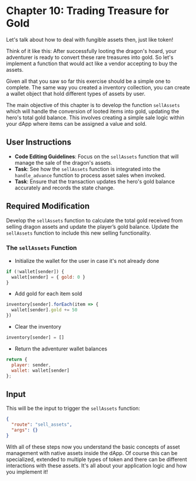 # Chapter 10: Trading Treasure for Gold

Let's talk about how to deal with fungible assets then, just like token!

Think of it like this: After successfully looting the dragon's hoard, your adventurer is ready to convert these rare treasures into gold. So let's implement a function that would act like a vendor accepting to buy the assets.

Given all that you saw so far this exercise should be a simple one to complete. The same way you created a inventory collection, you can create a wallet object that hold different types of assets by user.

The main objective of this chapter is to develop the function `sellAssets` which will handle the conversion of looted items into gold, updating the hero's total gold balance. This involves creating a simple sale logic within your dApp where items can be assigned a value and sold.

## User Instructions

- **Code Editing Guidelines**: Focus on the `sellAssets` function that will manage the sale of the dragon's assets.
- **Task**: See how the `sellAssets` function is integrated into the `handle_advance` function to process asset sales when invoked.
- **Task**: Ensure that the transaction updates the hero's gold balance accurately and records the state change.

## Required Modification

Develop the `sellAssets` function to calculate the total gold received from selling dragon assets and update the player’s gold balance. Update the `sellAssets` function to include this new selling functionality.

### The `sellAssets` Function

- Initialize the wallet for the user in case it's not already done
```javascript
if (!wallet[sender]) {
  wallet[sender] = { gold: 0 }
}
```

- Add gold for each item sold
```javascript
inventory[sender].forEach(item => {
  wallet[sender].gold += 50
})
```

- Clear the inventory
```javascript
inventory[sender] = []
```

- Return the adventurer wallet balances
```javascript
return {
  player: sender,
  wallet: wallet[sender]
};
```

## Input

This will be the input to trigger the `sellAssets` function:

```json
{
  "route": "sell_assets",
  "args": {}
}
```

With all of these steps now you understand the basic concepts of asset management with native assets inside the dApp. Of course this can be specialized, extended to multiple types of token and there can be different interactions with these assets. It's all about your application logic and how you implement it!
